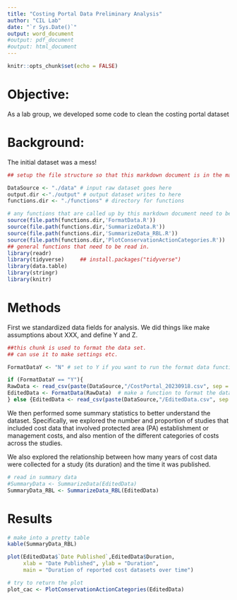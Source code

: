 ```yaml
---
title: "Costing Portal Data Preliminary Analysis"
author: "CIL Lab"
date: "`r Sys.Date()`" 
output: word_document
#output: pdf_document
#output: html_document
---
```


```r
knitr::opts_chunk$set(echo = FALSE)
```

# Objective:
As a lab group, we developed some code to clean the costing portal dataset

# Background:
The initial dataset was a mess!

```r
## setup the file structure so that this markdown document is in the main project folder along with the other folders noted below

DataSource <- "./data" # input raw dataset goes here
output.dir <-"./output" # output dataset writes to here
functions.dir <- "./functions" # directory for functions 

# any functions that are called up by this markdown document need to be sourced here
source(file.path(functions.dir,'FormatData.R'))
source(file.path(functions.dir,'SummarizeData.R'))
source(file.path(functions.dir,'SummarizeData_RBL.R'))
source(file.path(functions.dir,'PlotConservationActionCategories.R'))
## general functions that need to be read in. 
library(readr)
library(tidyverse)     ## install.packages("tidyverse")
library(data.table)
library(stringr)
library(knitr)

```

# Methods
First we standardized data fields for analysis. We did things like make assumptions about XXX, and define Y and Z.

```r
##this chunk is used to format the data set. 
## can use it to make settings etc.

FormatDataY <- "N" # set to Y if you want to run the format data function again

if (FormatDataY == "Y"){
RawData <- read_csv(paste(DataSource,"/CostPortal_20230918.csv", sep = "")) 
EditedData <- FormatData(RawData)  # make a function to format the data
} else {EditedData <- read_csv(paste(DataSource,"/EditedData.csv", sep = ""),show_col_types = FALSE)}

```

We then performed some summary statistics to better understand the dataset. Specifically, we explored the number and proportion of studies that included cost data that involved protected area (PA) establishment or management costs, and also mention of the different categories of costs across the studies. 

We also explored the relationship between how many years of cost data were collected for a study (its duration) and the time it was published.

```r
# read in summary data
#SummaryData <- SummarizeData(EditedData)
SummaryData_RBL <- SummarizeData_RBL(EditedData)
```

# Results
```r
# make into a pretty table
kable(SummaryData_RBL)
```

```r
plot(EditedData$`Date Published`,EditedData$Duration,
     xlab = "Date Published", ylab = "Duration",
     main = "Duration of reported cost datasets over time")
```

```r
# try to return the plot
plot_cac <- PlotConservationActionCategories(EditedData)

```

